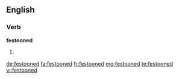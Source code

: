 ==English==

===Verb===
'''festooned'''

# {{past of|festoon}}

[[de:festooned]]
[[fa:festooned]]
[[fr:festooned]]
[[mg:festooned]]
[[te:festooned]]
[[vi:festooned]]